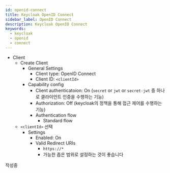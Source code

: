 ```yaml
---
id: openid-connect
title: Keycloak OpenID Connect
sidebar_label: OpenID Connect
description: Keycloak OpenID Connect
keywords:
  - keycloak
  - openid
  - connect
---
```


- Client
  - Create Client
    - General Settings
      - Client type: OpenID Connect
      - Client ID: `<clientId>`
    - Capability config
      - Client authenticatoion: On (`secret` or `jwt` or `secret-jwt` 중 하나로 클라이언트 인증을 수행하는 기능)
      - Authorization: Off (keycloak의 정책을 통해 접근 제어를 수행하는 기능)
      - Authentication flow
        - Standard flow
  - `<clientId>` 선택
    - Settings
      - Enabled: On
      - Valid Redirect URIs
        - `https://*`
        - 가능한 좁은 범위로 설정하는 것이 좋습니다

작성중

